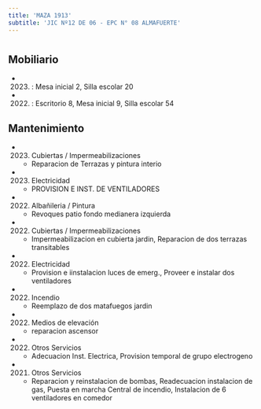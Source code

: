 ```yaml
---
title: 'MAZA 1913'
subtitle: 'JIC Nº12 DE 06 - EPC N° 08 ALMAFUERTE'
---
```


#


## Mobiliario

*  (2023) : Mesa inicial 2, Silla escolar 20 

*  (2022) : Escritorio 8, Mesa inicial 9, Silla escolar 54 





## Mantenimiento

*  (2023) Cubiertas / Impermeabilizaciones 
    + Reparacion de Terrazas y pintura interio

*  (2023) Electricidad 
    + PROVISION E INST. DE VENTILADORES

*  (2022) Albañileria / Pintura 
    + Revoques patio fondo medianera izquierda

*  (2022) Cubiertas / Impermeabilizaciones 
    + Impermeabilizacion en cubierta jardin, Reparacion de dos terrazas transitables

*  (2022) Electricidad 
    + Provision e iinstalacion luces de emerg., Proveer e instalar dos ventiladores

*  (2022) Incendio 
    + Reemplazo de dos matafuegos jardin

*  (2022) Medios de elevación 
    + reparacion ascensor

*  (2022) Otros Servicios 
    + Adecuacion Inst. Electrica, Provision temporal de grupo electrogeno

*  (2021) Otros Servicios 
    + Reparacion y reinstalacion de bombas, Readecuacion instalacion de gas, Puesta en marcha Central de incendio, Instalacion de 6 ventiladores en comedor




